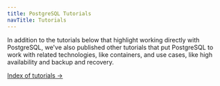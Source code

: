```yaml
---
title: PostgreSQL Tutorials
navTitle: Tutorials
---
```


In addition to the tutorials below that highlight working directly with PostgreSQL, we've also published other tutorials that put PostgreSQL to work with related technologies, like containers, and use cases, like high availability and backup and recovery.

[Index of tutorials &rarr;](/postgresql_journey/tutorials)
